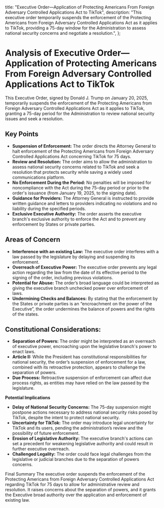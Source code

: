   title:
    "Executive Order—Application of Protecting Americans From Foreign Adversary Controlled Applications Act to TikTok",
  description:
    "This executive order temporarily suspends the enforcement of the Protecting Americans from Foreign Adversary Controlled Applications Act as it applies to TikTok, providing a 75-day window for the Administration to assess national security concerns and negotiate a resolution.",
};

# Analysis of Executive Order—Application of Protecting Americans From Foreign Adversary Controlled Applications Act to TikTok

This Executive Order, signed by Donald J. Trump on January 20, 2025, temporarily suspends the enforcement of the Protecting Americans from Foreign Adversary Controlled Applications Act as it applies to TikTok, granting a 75-day period for the Administration to review national security issues and seek a resolution.

## Key Points

- **Suspension of Enforcement:** The order directs the Attorney General to halt enforcement of the Protecting Americans from Foreign Adversary Controlled Applications Act concerning TikTok for 75 days.
- **Review and Resolution:** The order aims to allow the administration to assess national security concerns related to TikTok and seek a resolution that protects security while saving a widely used communications platform.
- **No Enforcement During the Period:** No penalties will be imposed for noncompliance with the Act during the 75-day period or prior to the order's issuance (from January 19, 2025, to the signing date).
- **Guidance for Providers:** The Attorney General is instructed to provide written guidance and letters to providers indicating no violations and no liability during the specified periods.
- **Exclusive Executive Authority:** The order asserts the executive branch's exclusive authority to enforce the Act and to prevent any enforcement by States or private parties.

## Areas of Concern

- **Interference with an existing Law:** The executive order interferes with a law passed by the legislature by delaying and suspending its enforcement.
- **Overreach of Executive Power:** The executive order prevents any legal action regarding the law from the date of its effective period to the signing of the order, including previous violations.
- **Potential for Abuse:** The order’s broad language could be interpreted as giving the executive branch unchecked power over enforcement of laws.
- **Undermining Checks and Balances:** By stating that the enforcement by the States or private parties is an “encroachment on the power of the Executive”, the order undermines the balance of powers and the rights of the states.

## Constitutional Considerations:

- **Separation of Powers:** The order might be interpreted as an overreach of executive power, encroaching upon the legislative branch's power to enact laws.
- **Article II:** While the President has constitutional responsibilities for national security, the order’s suspension of enforcement for a law, combined with its retroactive protection, appears to challenge the separation of powers.
- **Due Process:** Retroactive suspension of enforcement can affect due process rights, as entities may have relied on the law passed by the legislature.

**Potential Implications**

- **Delay of National Security Concerns:** The 75-day suspension might postpone actions necessary to address national security risks posed by TikTok, despite the intent to protect national security.
- **Uncertainty for TikTok:** The order may introduce legal uncertainty for TikTok and its users, pending the administration’s review and the possibility of future enforcement.
- **Erosion of Legislative Authority:** The executive branch's actions can set a precedent for weakening legislative authority and could result in further executive overreach.
- **Challenged Legality:** The order could face legal challenges from the legislative or judicial branches due to the separation of powers concerns.

Final Summary
The executive order suspends the enforcement of the Protecting Americans from Foreign Adversary Controlled Applications Act regarding TikTok for 75 days to allow for administrative review and resolution. It raises concerns about the separation of powers, and it grants the Executive broad authority over the application and enforcement of existing law.
